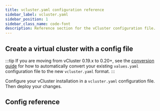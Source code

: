 ```yaml
---
title: vcluster.yaml configuration reference
sidebar_label: vcluster.yaml
sidebar_position: 1
sidebar_class_name: code-font
description: Reference section for the vCluster configuration file.
---
```



## Create a virtual cluster with a config file

:::tip
If you are moving from vCluster 0.19.x to 0.20+, see the [conversion guide](vcluster/guides/0-20-migration.mdx) for how to automatically convert your existing `values.yaml` configuration file to the new `vcluster.yaml` format.
:::

Configure your vCluster installation in a `vcluster.yaml` configuration file. Then deploy your changes.

<DeployChanges/>

## Config reference

<ExportKubeConfig/>
<Sync/>
<Networking/>
<Policies/>
<Observability/>
<ControlPlane/>
<RBAC/>
<Plugins/>
<Platform/>
<Experimental/>
<Telemetry/>